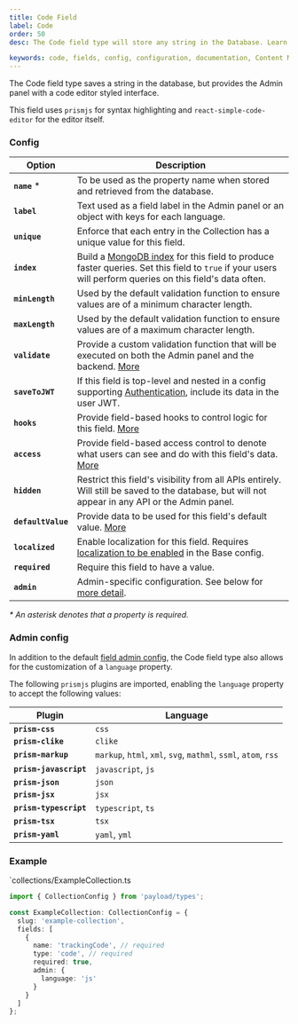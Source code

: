 ```yaml
---
title: Code Field
label: Code
order: 50
desc: The Code field type will store any string in the Database. Learn how to use Code fields, see examples and options.

keywords: code, fields, config, configuration, documentation, Content Management System, cms, headless, javascript, node, react, express
---
```


<Banner >
  The Code field type saves a string in the database, but provides the Admin panel with a code editor styled interface.
</Banner>

This field uses `prismjs` for syntax highlighting and `react-simple-code-editor` for the editor itself.

### Config

| Option           | Description |
| ---------------- | ----------- |
| **`name`** *         | To be used as the property name when stored and retrieved from the database.  |
| **`label`**          | Text used as a field label in the Admin panel or an object with keys for each language. |
| **`unique`**         | Enforce that each entry in the Collection has a unique value for this field. |
| **`index`**          | Build a [MongoDB index](https://docs.mongodb.com/manual/indexes/) for this field to produce faster queries. Set this field to `true` if your users will perform queries on this field's data often. |
| **`minLength`**      | Used by the default validation function to ensure values are of a minimum character length. |
| **`maxLength`**      | Used by the default validation function to ensure values are of a maximum character length. |
| **`validate`**       | Provide a custom validation function that will be executed on both the Admin panel and the backend. [More](/docs/fields/overview#validation) |
| **`saveToJWT`**      | If this field is top-level and nested in a config supporting [Authentication](/docs/authentication/config), include its data in the user JWT. |
| **`hooks`**          | Provide field-based hooks to control logic for this field. [More](/docs/fields/overview#field-level-hooks) |
| **`access`**         | Provide field-based access control to denote what users can see and do with this field's data. [More](/docs/fields/overview#field-level-access-control) |
| **`hidden`**         | Restrict this field's visibility from all APIs entirely. Will still be saved to the database, but will not appear in any API or the Admin panel. |
| **`defaultValue`**   | Provide data to be used for this field's default value. [More](/docs/fields/overview#default-values) |
| **`localized`**      | Enable localization for this field. Requires [localization to be enabled](/docs/configuration/localization) in the Base config. |
| **`required`**       | Require this field to have a value. |
| **`admin`**          | Admin-specific configuration. See below for [more detail](#admin-config). |

*\* An asterisk denotes that a property is required.*

### Admin config

In addition to the default [field admin config](/docs/fields/overview#admin-config), the Code field type also allows for the customization of a `language` property.

The following `prismjs` plugins are imported, enabling the `language` property to accept the following values:

| Plugin                       | Language |
| ---------------------------- | ----------- |
| **`prism-css`**              | `css` |
| **`prism-clike`**            | `clike` |
| **`prism-markup`**           | `markup`, `html`, `xml`, `svg`, `mathml`, `ssml`, `atom`, `rss` |
| **`prism-javascript`**       | `javascript`, `js` |
| **`prism-json`**             | `json` |
| **`prism-jsx`**              | `jsx` |
| **`prism-typescript`**       | `typescript`, `ts` |
| **`prism-tsx`**              | `tsx` |
| **`prism-yaml`**             | `yaml`, `yml` |

### Example

`collections/ExampleCollection.ts
```ts
import { CollectionConfig } from 'payload/types';

const ExampleCollection: CollectionConfig = {
  slug: 'example-collection',
  fields: [
    {
      name: 'trackingCode', // required
      type: 'code', // required
      required: true,
      admin: {
        language: 'js'
      }
    }
  ]
};
```

